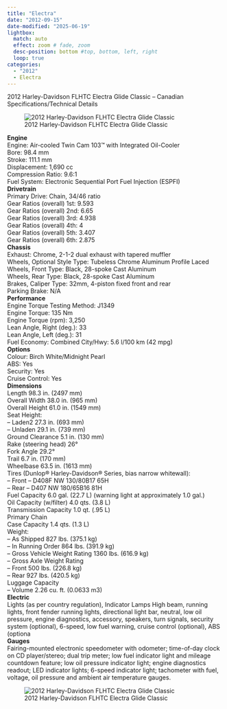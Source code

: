 ```yaml
---
title: "Electra"
date: "2012-09-15"
date-modified: "2025-06-19"
lightbox:
  match: auto
  effect: zoom # fade, zoom
  desc-position: bottom #top, bottom, left, right
  loop: true
categories:
  - "2012"
  - Electra
---
```


2012 Harley-Davidson FLHTC Electra Glide Classic – Canadian Specifications/Technical Details

![2012 Harley-Davidson FLHTC Electra Glide Classic](images/electrafeb17.jpeg)

**Engine**\
Engine: Air-cooled Twin Cam 103™ with Integrated Oil-Cooler\
Bore: 98.4 mm\
Stroke: 111.1 mm\
Displacement: 1,690 cc\
Compression Ratio: 9.6:1\
Fuel System: Electronic Sequential Port Fuel Injection (ESPFI)\
**Drivetrain**\
Primary Drive: Chain, 34/46 ratio\
Gear Ratios (overall) 1st: 9.593\
Gear Ratios (overall) 2nd: 6.65\
Gear Ratios (overall) 3rd: 4.938\
Gear Ratios (overall) 4th: 4\
Gear Ratios (overall) 5th: 3.407\
Gear Ratios (overall) 6th: 2.875\
**Chassis**\
Exhaust: Chrome, 2-1-2 dual exhaust with tapered muffler\
Wheels, Optional Style Type: Tubeless Chrome Aluminum Profile Laced\
Wheels, Front Type: Black, 28-spoke Cast Aluminum\
Wheels, Rear Type: Black, 28-spoke Cast Aluminum\
Brakes, Caliper Type: 32mm, 4-piston fixed front and rear\
Parking Brake: N/A\
**Performance**\
Engine Torque Testing Method: J1349\
Engine Torque: 135 Nm\
Engine Torque (rpm): 3,250\
Lean Angle, Right (deg.): 33\
Lean Angle, Left (deg.): 31\
Fuel Economy: Combined City/Hwy: 5.6 l/100 km (42 mpg)\
**Options**\
Colour: Birch White/Midnight Pearl\
ABS: Yes\
Security: Yes\
Cruise Control: Yes\
**Dimensions**\
Length 98.3 in. (2497 mm)\
Overall Width 38.0 in. (965 mm)\
Overall Height 61.0 in. (1549 mm)\
Seat Height:\
– Laden2 27.3 in. (693 mm)\
– Unladen 29.1 in. (739 mm)\
Ground Clearance 5.1 in. (130 mm)\
Rake (steering head) 26°\
Fork Angle 29.2°\
Trail 6.7 in. (170 mm)\
Wheelbase 63.5 in. (1613 mm)\
Tires (Dunlop® Harley-Davidson® Series, bias narrow whitewall):\
– Front – D408F NW 130/80B17 65H\
– Rear – D407 NW 180/65B16 81H\
Fuel Capacity 6.0 gal. (22.7 L) (warning light at approximately 1.0 gal.)\
Oil Capacity (w/filter) 4.0 qts. (3.8 L)\
Transmission Capacity 1.0 qt. (.95 L)\
Primary Chain\
Case Capacity 1.4 qts. (1.3 L)\
Weight:\
– As Shipped 827 lbs. (375.1 kg)\
– In Running Order 864 lbs. (391.9 kg)\
– Gross Vehicle Weight Rating 1360 lbs. (616.9 kg)\
– Gross Axle Weight Rating\
– Front 500 lbs. (226.8 kg)\
– Rear 927 lbs. (420.5 kg)\
Luggage Capacity\
– Volume 2.26 cu. ft. (0.0633 m3)\
**Electric**\
Lights (as per country regulation), Indicator Lamps High beam, running lights, front fender running lights, directional light bar, neutral, low oil pressure, engine diagnostics, accessory, speakers, turn signals, security system (optional), 6-speed, low fuel warning, cruise control (optional), ABS (optiona\
**Gauges**\
Fairing-mounted electronic speedometer with odometer; time-of-day clock on CD player/stereo; dual trip meter; low fuel indicator light and mileage countdown feature; low oil pressure indicator light; engine diagnostics readout; LED indicator lights; 6-speed indicator light; tachometer with fuel, voltage, oil pressure and ambient air temperature gauges.

![2012 Harley-Davidson FLHTC Electra Glide Classic](images/12_electra-glide-classic.jpeg)
